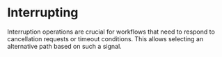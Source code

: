 
# Interrupting

Interruption operations are crucial for workflows that need to respond to cancellation requests or timeout conditions.
This allows selecting an alternative path based on such a signal.

```scala file=./main/scala/workflows4s/example/docs/InterruptionExample.scala start=start_signal end=end_signal
```

<OperationOutputs name="interruption-signal"/>
